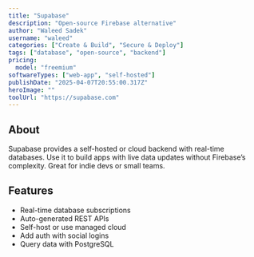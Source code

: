 ---
title: "Supabase"
description: "Open-source Firebase alternative"
author: "Waleed Sadek"
username: "waleed"
categories: ["Create & Build", "Secure & Deploy"]
tags: ["database", "open-source", "backend"]
pricing:
  model: "freemium"
softwareTypes: ["web-app", "self-hosted"]
publishDate: "2025-04-07T20:55:00.317Z"
heroImage: ""
toolUrl: "https://supabase.com"
---
## About
Supabase provides a self-hosted or cloud backend with real-time databases. Use it to build apps with live data updates without Firebase’s complexity. Great for indie devs or small teams.

## Features
- Real-time database subscriptions
- Auto-generated REST APIs
- Self-host or use managed cloud
- Add auth with social logins
- Query data with PostgreSQL